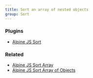 ```yaml
---
title: Sort an array of nested objects
group: Sort
---
```


### Plugins

- [Alpine JS Sort](https://github.com/markmead/alpinejs-sort)

### Related

- [Alpine JS Sort Array](/components/sort)
- [Alpine JS Sort Array of Objects](/components/sort-objects)
